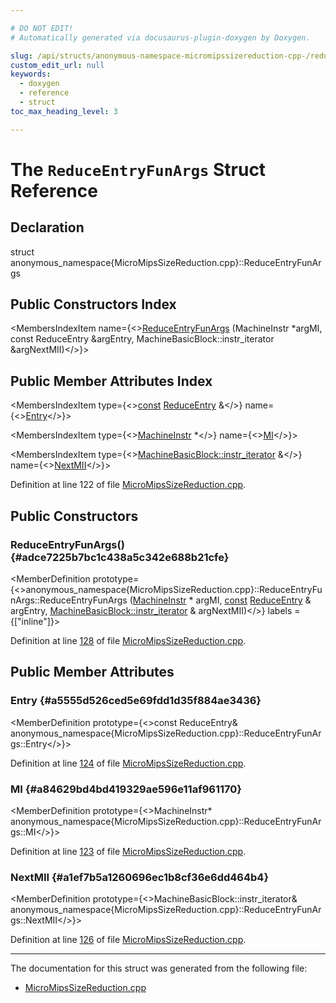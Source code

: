 ```yaml
---

# DO NOT EDIT!
# Automatically generated via docusaurus-plugin-doxygen by Doxygen.

slug: /api/structs/anonymous-namespace-micromipssizereduction-cpp-/reduceentryfunargs
custom_edit_url: null
keywords:
  - doxygen
  - reference
  - struct
toc_max_heading_level: 3

---
```





# The `ReduceEntryFunArgs` Struct Reference

<DoxygenPage pluginConfig={pluginConfig}>



## Declaration

<CodeBlock>struct anonymous_namespace{MicroMipsSizeReduction.cpp}::ReduceEntryFunArgs</CodeBlock>

## Public Constructors Index

<MembersIndex>

<MembersIndexItem
  name={<><a href="#adce7225b7bc1c438a5c342e688b21cfe">ReduceEntryFunArgs</a> (MachineInstr &#42;argMI, const ReduceEntry &amp;argEntry, MachineBasicBlock::instr&#95;iterator &amp;argNextMII)</>}>
</MembersIndexItem>

</MembersIndex>

## Public Member Attributes Index

<MembersIndex>

<MembersIndexItem
  type={<><a href="/docs/api/files/lib/lib/target/lib/target/aarch64/aarch64promoteconstant-cpp/#a90f8350fecae261c25be85d38b451bff">const</a> <a href="/docs/api/structs/anonymous-namespace-micromipssizereduction-cpp-/reduceentry">ReduceEntry</a> &amp;</>}
  name={<><a href="#a5555d526ced5e69fdd1d35f884ae3436">Entry</a></>}>
</MembersIndexItem>

<MembersIndexItem
  type={<><a href="/docs/api/classes/llvm/machineinstr">MachineInstr</a> &#42;</>}
  name={<><a href="#a84629bd4bd419329ae596e11af961170">MI</a></>}>
</MembersIndexItem>

<MembersIndexItem
  type={<><a href="/docs/api/classes/llvm/machinebasicblock/#ab6395548cae73865213e279ae461db54">MachineBasicBlock::instr&#95;iterator</a> &amp;</>}
  name={<><a href="#a1ef7b5a1260696ec1b8cf36e6dd464b4">NextMII</a></>}>
</MembersIndexItem>

</MembersIndex>


Definition at line 122 of file <a href="/docs/api/files/lib/lib/target/lib/target/mips/micromipssizereduction-cpp">MicroMipsSizeReduction.cpp</a>.

<SectionDefinition>

## Public Constructors

### ReduceEntryFunArgs() {#adce7225b7bc1c438a5c342e688b21cfe}

<MemberDefinition
  prototype={<>anonymous&#95;namespace&#123;MicroMipsSizeReduction.cpp&#125;::ReduceEntryFunArgs::ReduceEntryFunArgs (<a href="/docs/api/classes/llvm/machineinstr">MachineInstr</a> &#42; argMI, <a href="/docs/api/files/lib/lib/target/lib/target/aarch64/aarch64promoteconstant-cpp/#a90f8350fecae261c25be85d38b451bff">const</a> <a href="/docs/api/structs/anonymous-namespace-micromipssizereduction-cpp-/reduceentry">ReduceEntry</a> &amp; argEntry, <a href="/docs/api/classes/llvm/machinebasicblock/#ab6395548cae73865213e279ae461db54">MachineBasicBlock::instr&#95;iterator</a> &amp; argNextMII)</>}
  labels = {["inline"]}>

Definition at line <a href="/docs/api/files/lib/lib/target/lib/target/mips/micromipssizereduction-cpp/#l00128">128</a> of file <a href="/docs/api/files/lib/lib/target/lib/target/mips/micromipssizereduction-cpp">MicroMipsSizeReduction.cpp</a>.
</MemberDefinition>

</SectionDefinition>

<SectionDefinition>

## Public Member Attributes

### Entry {#a5555d526ced5e69fdd1d35f884ae3436}

<MemberDefinition
  prototype={<>const ReduceEntry&amp; anonymous&#95;namespace&#123;MicroMipsSizeReduction.cpp&#125;::ReduceEntryFunArgs::Entry</>}>

Definition at line <a href="/docs/api/files/lib/lib/target/lib/target/mips/micromipssizereduction-cpp/#l00124">124</a> of file <a href="/docs/api/files/lib/lib/target/lib/target/mips/micromipssizereduction-cpp">MicroMipsSizeReduction.cpp</a>.
</MemberDefinition>

### MI {#a84629bd4bd419329ae596e11af961170}

<MemberDefinition
  prototype={<>MachineInstr&#42; anonymous&#95;namespace&#123;MicroMipsSizeReduction.cpp&#125;::ReduceEntryFunArgs::MI</>}>

Definition at line <a href="/docs/api/files/lib/lib/target/lib/target/mips/micromipssizereduction-cpp/#l00123">123</a> of file <a href="/docs/api/files/lib/lib/target/lib/target/mips/micromipssizereduction-cpp">MicroMipsSizeReduction.cpp</a>.
</MemberDefinition>

### NextMII {#a1ef7b5a1260696ec1b8cf36e6dd464b4}

<MemberDefinition
  prototype={<>MachineBasicBlock::instr&#95;iterator&amp; anonymous&#95;namespace&#123;MicroMipsSizeReduction.cpp&#125;::ReduceEntryFunArgs::NextMII</>}>

Definition at line <a href="/docs/api/files/lib/lib/target/lib/target/mips/micromipssizereduction-cpp/#l00126">126</a> of file <a href="/docs/api/files/lib/lib/target/lib/target/mips/micromipssizereduction-cpp">MicroMipsSizeReduction.cpp</a>.
</MemberDefinition>

</SectionDefinition>

<hr/>

The documentation for this struct was generated from the following file:

<ul>
<li><a href="/docs/api/files/lib/lib/target/lib/target/mips/micromipssizereduction-cpp">MicroMipsSizeReduction.cpp</a></li>
</ul>

</DoxygenPage>
